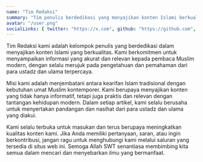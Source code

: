 ```yaml
---
name: "Tim Redaksi"
summary: "Tim penulis berdedikasi yang menyajikan konten Islami berkualitas tinggi, akurat, dan relevan, berdasarkan informasi dari ustadz terpercaya dan sumber-sumber yang shahih."
avatar: "/user.png"
socialLinks: { twitter: "https://x.com", github: "https://github.com", linkedin: "#" }
---
```


Tim Redaksi kami adalah kelompok penulis yang berdedikasi dalam menyajikan konten Islami yang berkualitas. Kami berkomitmen untuk menyampaikan informasi yang akurat dan relevan kepada pembaca Muslim modern, dengan selalu merujuk pada pengetahuan dan pemahaman dari para ustadz dan ulama terpercaya.

Misi kami adalah menjembatani antara kearifan Islam tradisional dengan kebutuhan umat Muslim kontemporer. Kami berupaya menyajikan konten yang tidak hanya informatif, tetapi juga praktis dan relevan dengan tantangan kehidupan modern. Dalam setiap artikel, kami selalu berusaha untuk menyertakan pandangan dan nasihat dari para ustadz dan ulama yang diakui.

Kami selalu terbuka untuk masukan dan terus berupaya meningkatkan kualitas konten kami. Jika Anda memiliki pertanyaan, saran, atau ingin berkontribusi, jangan ragu untuk menghubungi kami melalui saluran yang tersedia di situs web ini. Semoga Allah SWT senantiasa membimbing kita semua dalam mencari dan menyebarkan ilmu yang bermanfaat.